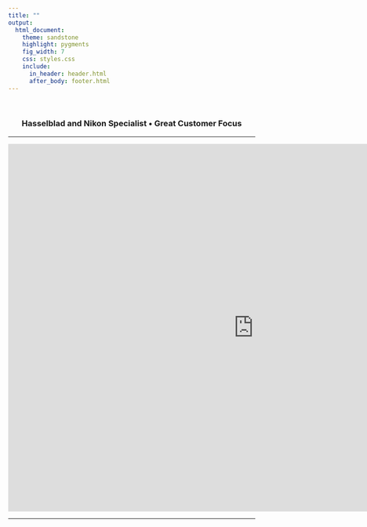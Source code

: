 ```yaml
---
title: ""
output:
  html_document:
    theme: sandstone
    highlight: pygments
    fig_width: 7
    css: styles.css
    include:
      in_header: header.html
      after_body: footer.html
---
```


<p>&nbsp;</p>

<center><h3> Hasselblad and Nikon Specialist  • Great Customer Focus </h3></center>

---

<iframe src="https://robin.shinyapps.io/cameras/" style="border: none; width: 1000px; height: 750px"></iframe>

***
